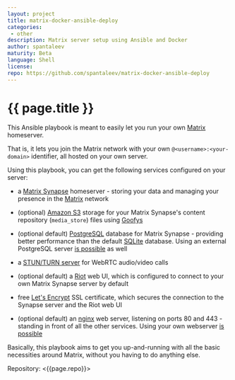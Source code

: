 ```yaml
---
layout: project
title: matrix-docker-ansible-deploy
categories: 
 - other
description: Matrix server setup using Ansible and Docker
author: spantaleev
maturity: Beta
language: Shell
license: 
repo: https://github.com/spantaleev/matrix-docker-ansible-deploy
---
```


# {{ page.title }}
This Ansible playbook is meant to easily let you run your own [Matrix](https://matrix.org/) homeserver.

That is, it lets you join the Matrix network with your own `@<username>:<your-domain>` identifier, all hosted on your own server.

Using this playbook, you can get the following services configured on your server:

- a [Matrix Synapse](https://github.com/matrix-org/synapse) homeserver - storing your data and managing your presence in the [Matrix](https://matrix.org/) network

- (optional) [Amazon S3](https://aws.amazon.com/s3/) storage for your Matrix Synapse's content repository (`media_store`) files using [Goofys](https://github.com/kahing/goofys)

- (optional default) [PostgreSQL](https://www.postgresql.org/) database for Matrix Synapse - providing better performance than the default [SQLite](https://sqlite.org/) database. Using an external PostgreSQL server [is possible](#using-an-external-postgresql-server-optional) as well

- a [STUN/TURN server](https://github.com/coturn/coturn) for WebRTC audio/video calls

- (optional default) a [Riot](https://riot.im/) web UI, which is configured to connect to your own Matrix Synapse server by default

- free [Let's Encrypt](https://letsencrypt.org/) SSL certificate, which secures the connection to the Synapse server and the Riot web UI

- (optional default) an [nginx](http://nginx.org/) web server, listening on ports 80 and 443 - standing in front of all the other services. Using your own webserver [is possible](#using-your-own-webserver-instead-of-this-playbooks-nginx-proxy-optional)

Basically, this playbook aims to get you up-and-running with all the basic necessities around Matrix, without you having to do anything else.

Repository: <{{page.repo}}>
